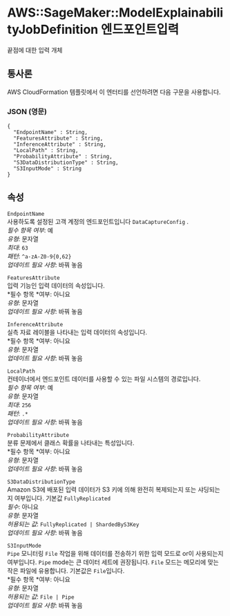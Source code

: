 # AWS::SageMaker::ModelExplainabilityJobDefinition 엔드포인트입력

끝점에 대한 입력 개체

## 통사론

AWS CloudFormation 템플릿에서 이 엔터티를 선언하려면 다음 구문을 사용합니다.

### JSON (영문)

```
{
  "EndpointName" : String,
  "FeaturesAttribute" : String,
  "InferenceAttribute" : String,
  "LocalPath" : String,
  "ProbabilityAttribute" : String,
  "S3DataDistributionType" : String,
  "S3InputMode" : String
}
```

## 속성

`EndpointName`  
사용하도록 설정된 고객 계정의 엔드포인트입니다 `DataCaptureConfig` .  
_필수 항목 여부_: 예  
_유형_: 문자열  
_최대_: `63`  
_패턴_: `^a-zA-Z0-9{0,62}`  
_업데이트 필요 사항_: 바꿔 놓음

`FeaturesAttribute`  
입력 기능인 입력 데이터의 속성입니다.  
*필수 항목 *여부: 아니요  
_유형_: 문자열  
_업데이트 필요 사항_: 바꿔 놓음

`InferenceAttribute`  
실측 자료 레이블을 나타내는 입력 데이터의 속성입니다.  
*필수 항목 *여부: 아니요  
_유형_: 문자열  
_업데이트 필요 사항_: 바꿔 놓음

`LocalPath`  
컨테이너에서 엔드포인트 데이터를 사용할 수 있는 파일 시스템의 경로입니다.  
_필수 항목 여부_: 예  
_유형_: 문자열  
_최대_: `256`  
_패턴_: `.*`  
_업데이트 필요 사항_: 바꿔 놓음

`ProbabilityAttribute`  
분류 문제에서 클래스 확률을 나타내는 특성입니다.  
*필수 항목 *여부: 아니요  
_유형_: 문자열  
_업데이트 필요 사항_: 바꿔 놓음

`S3DataDistributionType`  
Amazon S3에 배포된 입력 데이터가 S3 키에 의해 완전히 복제되는지 또는 샤딩되는지 여부입니다. 기본값 `FullyReplicated`  
_필수_: 아니요  
_유형_: 문자열  
_허용되는 값_: `FullyReplicated | ShardedByS3Key`  
_업데이트 필요 사항_: 바꿔 놓음

`S3InputMode`  
`Pipe` 모니터링 `File` 작업을 위해 데이터를 전송하기 위한 입력 모드로 or이 사용되는지 여부입니다. `Pipe` mode는 큰 데이터 세트에 권장됩니다. `File` 모드는 메모리에 맞는 작은 파일에 유용합니다. 기본값은 `File`입니다.  
*필수 항목 *여부: 아니요  
_유형_: 문자열  
_허용되는 값_: `File | Pipe`  
_업데이트 필요 사항_: 바꿔 놓음
